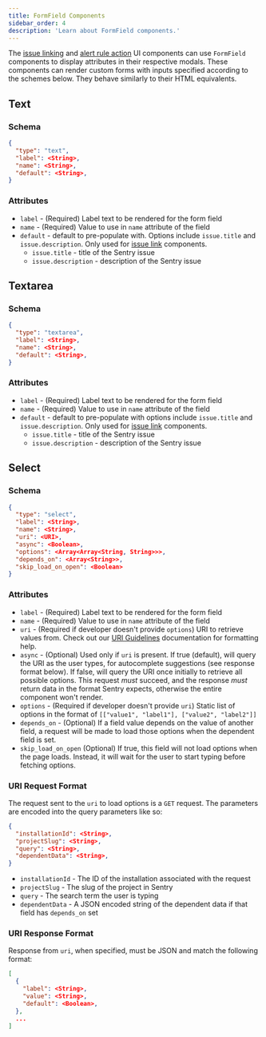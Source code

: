 ```yaml
---
title: FormField Components
sidebar_order: 4
description: 'Learn about FormField components.'
---
```


The [issue linking](/product/integrations/integration-platform/ui-components/issue-link) and [alert rule action](/product/integrations/integration-platform/ui-components/alert-rule-action) UI components can use `FormField` components to display attributes in their respective modals. These components can render custom forms with inputs specified according to the schemes below. They behave similarly to their HTML equivalents.

## Text

### Schema

```json {filename:schema.json}
{
  "type": "text",
  "label": <String>,
  "name": <String>,
  "default": <String>,
}
```

### Attributes

- `label` - (Required) Label text to be rendered for the form field
- `name` - (Required) Value to use in `name` attribute of the field
- `default` - default to pre-populate with. Options include `issue.title` and `issue.description`. Only used for [issue link](/product/integrations/integration-platform/ui-components/issue-link) components.
  - `issue.title` - title of the Sentry issue
  - `issue.description` - description of the Sentry issue

## Textarea

### Schema

```json {filename:schema.json}
{
  "type": "textarea",
  "label": <String>,
  "name": <String>,
  "default": <String>,
}
```

### Attributes

- `label` - (Required) Label text to be rendered for the form field
- `name` - (Required) Value to use in `name` attribute of the field
- `default` - default to pre-populate with options include `issue.title` and `issue.description`. Only used for [issue link](/product/integrations/integration-platform/ui-components/issue-link) components.
  - `issue.title` - title of the Sentry issue
  - `issue.description` - description of the Sentry issue

## Select

### Schema

```json {filename:schema.json}
{
  "type": "select",
  "label": <String>,
  "name": <String>,
  "uri": <URI>,
  "async": <Boolean>,
  "options": <Array<Array<String, String>>>,
  "depends_on": <Array<String>>,
  "skip_load_on_open": <Boolean>
}
```

### Attributes

- `label` - (Required) Label text to be rendered for the form field
- `name` - (Required) Value to use in `name` attribute of the field
- `uri` - (Required if developer doesn't provide `options`) URI to retrieve values from. Check out our [URI Guidelines](/product/integrations/integration-platform/ui-components/#uri-guidelines) documentation for formatting help.
- `async` - (Optional) Used only if `uri` is present. If true (default), will query the URI as the user types, for autocomplete suggestions (see response format below). If false, will query the URI once initially to retrieve all possible options. This request _must_ succeed, and the response _must_ return data in the format Sentry expects, otherwise the entire component won't render.
- `options` - (Required if developer doesn't provide `uri`) Static list of options in the format of `[["value1", "label1"], ["value2", "label2"]]`
- `depends_on` - (Optional) If a field value depends on the value of another field, a request will be made to load those options when the dependent field is set.
- `skip_load_on_open` (Optional) If true, this field will not load options when the page loads. Instead, it will wait for the user to start typing before fetching options.

### URI Request Format

The request sent to the `uri` to load options is a `GET` request. The parameters are encoded into the query parameters like so:

```json
{
  "installationId": <String>,
  "projectSlug": <String>,
  "query": <String>,
  "dependentData": <String>,
}
```

- `installationId` - The ID of the installation associated with the request
- `projectSlug` - The slug of the project in Sentry
- `query` - The search term the user is typing
- `dependentData` - A JSON encoded string of the dependent data if that field has `depends_on` set

### URI Response Format

Response from `uri`, when specified, must be JSON and match the following format:

```json
[
  {
    "label": <String>,
    "value": <String>,
    "default": <Boolean>,
  },
  ...
]
```
